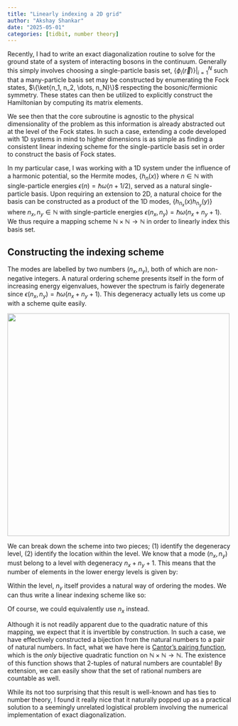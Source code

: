 ```yaml
---
title: "Linearly indexing a 2D grid"
author: "Akshay Shankar"
date: "2025-05-01"
categories: [tidbit, number theory]
---
```


Recently, I had to write an exact diagonalization routine to solve for the ground state of a system of interacting bosons in the continuum. Generally this simply involves choosing a single-particle basis set, $\{\phi_i(\vec{r})\}|_{i=1}^N$ such that a many-particle basis set may be constructed by enumerating the Fock states, $\{\ket{n_1, n_2, \dots, n_N}\}$ respecting the bosonic/fermionic symmetry. These states can then be utilized to explicitly construct the Hamiltonian by computing its matrix elements. 

We see then that the core subroutine is agnostic to the physical dimensionality of the problem as this information is already abstracted out at the level of the Fock states. In such a case, extending a code developed with 1D systems in mind to higher dimensions is as simple as finding a consistent linear indexing scheme for the single-particle basis set in order to construct the basis of Fock states.

In my particular case, I was working with a 1D system under the influence of a harmonic potential, so the Hermite modes, $\{h_n(x)\}$ where $n \in \mathbb{N}$ with single-particle energies $\epsilon(n) = \hbar \omega (n + 1/2)$, served as a natural single-particle basis. Upon requiring an extension to 2D, a natural choice for the basis can be constructed as a product of the 1D modes, $\{h_{n_x}(x)h_{n_y}(y)\}$ where $n_x, n_y \in \mathbb{N}$ with single-particle energies $\epsilon(n_x, n_y) = \hbar \omega (n_x + n_y + 1)$. We thus require a mapping scheme $\mathbb{N} \times \mathbb{N} \to \mathbb{N}$ in order to linearly index this basis set.

## Constructing the indexing scheme

The modes are labelled by two numbers $(n_x, n_y)$, both of which are non-negative integers. A natural ordering scheme presents itself in the form of increasing energy eigenvalues, however the spectrum is fairly degenerate since $\epsilon(n_x, n_y) = \hbar \omega (n_x + n_y + 1)$. This degeneracy actually lets us come up with a scheme quite easily.

![](mapping.png){width=500px fig-align="center"}

We can break down the scheme into two pieces; (1) identify the degeneracy level, (2) identify the location within the level. We know that a mode $(n_x, n_y)$ must belong to a level with degeneracy $n_x + n_y + 1$. This means that the number of elements in the lower energy levels is given by:

\begin{equation} \sum_{n = 1}^{n_x + n_y} n  = \frac{(n_x + n_y)(n_x + n_y + 1)}{2} \end{equation}

Within the level, $n_y$ itself provides a natural way of ordering the modes. We can thus write a linear indexing scheme like so:

\begin{equation} n = \frac{(n_x + n_y)(n_x + n_y + 1)}{2}  + n_y \end{equation}

Of course, we could equivalently use $n_x$ instead. 

Although it is not readily apparent due to the quadratic nature of this mapping, we expect that it is invertible by construction. In such a case, we have effectively constructed a bijection from the natural numbers to a pair of natural numbers. In fact, what we have here is [Cantor's pairing function](https://en.wikipedia.org/wiki/Pairing_function#Inverting_the_Cantor_pairing_function), which is the _only_ bijective quadratic function on $\mathbb{N} \times \mathbb{N} \to \mathbb{N}$. The existence of this function shows that 2-tuples of natural numbers are countable! By extension, we can easily show that the set of rational numbers are countable as well.

While its not too surprising that this result is well-known and has ties to number theory, I found it really nice that it naturally popped up as a practical solution to a seemingly unrelated logistical problem involving the numerical implementation of exact diagonalization.
